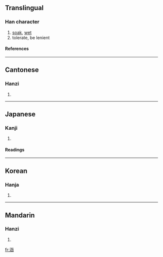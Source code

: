 ==Translingual==
===Han character===
{{Han char|rn=85|rad=水|as=08|sn=11|four=3117<sub>2</sub>|canj=水山弓水 (EUNE)}}
# [[soak]], [[wet]]
# tolerate, be lenient
====References====
{{Han ref|kx=0628.130|dkj=17595|dj=1030.050|hdz=31665.040|uh=6DB5|ud=28085|bh=B25B|bd=45659}}

----
==Cantonese==
===Hanzi===
{{yue-hanzi|jyut=|y=haam4}}
# {{defn|Cantonese}}

----
==Japanese==
===Kanji===
{{ja-kanji|grade=|rs=水08}}
# {{defn|Japanese}} 
====Readings====
{{ja-readings|on=[[かん]] (kan)|kun=[[ひたす]] (hitasu)}}

----
==Korean==
===Hanja===
{{ko-hanja|hangeul=함|eumhun=|rv=ham|mr=ham|y=ham}}
# {{defn|Korean}}

----
==Mandarin==
===Hanzi===
{{cmn-hanzi|pin=[[hán]] (han2), [[hàn]] (han4)|wg=han<sup>2</sup>, han<sup>4</sup>}}
# {{defn|Mandarin}}

[[fr:涵]]